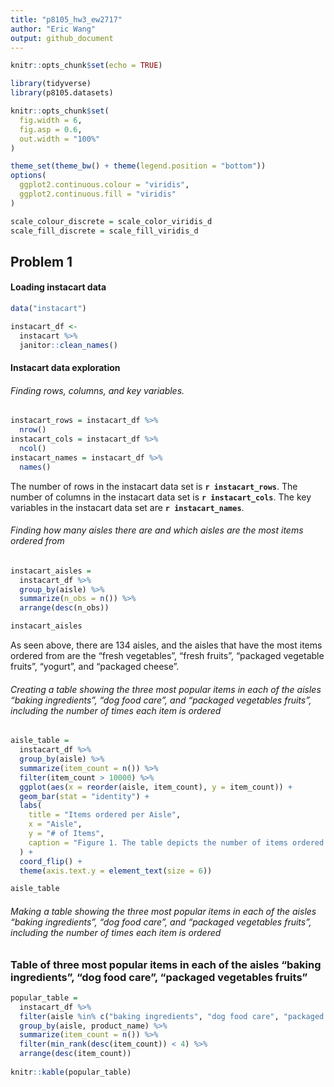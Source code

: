 ```yaml
---
title: "p8105_hw3_ew2717"
author: "Eric Wang"
output: github_document
---
```


```r

knitr::opts_chunk$set(echo = TRUE)

```


```r

library(tidyverse)
library(p8105.datasets)

knitr::opts_chunk$set(
  fig.width = 6,
  fig.asp = 0.6,
  out.width = "100%"
)

theme_set(theme_bw() + theme(legend.position = "bottom"))
options(
  ggplot2.continuous.colour = "viridis",
  ggplot2.continuous.fill = "viridis"
)

scale_colour_discrete = scale_color_viridis_d
scale_fill_discrete = scale_fill_viridis_d

```

## Problem 1

#### Loading instacart data

```r

data("instacart")

instacart_df <-
  instacart %>% 
  janitor::clean_names()

```

#### Instacart data exploration 

###### Finding rows, columns, and key variables.

```r

instacart_rows = instacart_df %>% 
  nrow()
instacart_cols = instacart_df %>% 
  ncol()
instacart_names = instacart_df %>% 
  names()

```

The number of rows in the instacart data set is **`r instacart_rows`**. The number of columns in the instacart data set is **`r instacart_cols`**. The key variables in the instacart data set are **`r instacart_names`**.

###### Finding how many aisles there are and which aisles are the most items ordered from

```r

instacart_aisles = 
  instacart_df %>% 
  group_by(aisle) %>% 
  summarize(n_obs = n()) %>% 
  arrange(desc(n_obs))

instacart_aisles

```

As seen above, there are 134 aisles, and the aisles that have the most items ordered from are the "fresh vegetables", "fresh fruits", "packaged vegetable fruits", "yogurt", and "packaged cheese". 


###### Creating a table showing the three most popular items in each of the aisles “baking ingredients”, “dog food care”, and “packaged vegetables fruits”, including the number of times each item is ordered

```r

aisle_table = 
  instacart_df %>% 
  group_by(aisle) %>% 
  summarize(item_count = n()) %>% 
  filter(item_count > 10000) %>% 
  ggplot(aes(x = reorder(aisle, item_count), y = item_count)) +
  geom_bar(stat = "identity") +
  labs(
    title = "Items ordered per Aisle",
    x = "Aisle",
    y = "# of Items",
    caption = "Figure 1. The table depicts the number of items ordered per aisle (>10000 items)."
  ) +
  coord_flip() +
  theme(axis.text.y = element_text(size = 6))

aisle_table

```

###### Making a table showing the three most popular items in each of the aisles “baking ingredients”, “dog food care”, and “packaged vegetables fruits", including the number of times each item is ordered


### Table of three most popular items in each of the aisles "baking ingredients", "dog food care", "packaged vegetables fruits"

```r

popular_table = 
  instacart_df %>% 
  filter(aisle %in% c("baking ingredients", "dog food care", "packaged vegetables fruits")) %>% 
  group_by(aisle, product_name) %>% 
  summarize(item_count = n()) %>% 
  filter(min_rank(desc(item_count)) < 4) %>% 
  arrange(desc(item_count)) 
  
knitr::kable(popular_table)

```



